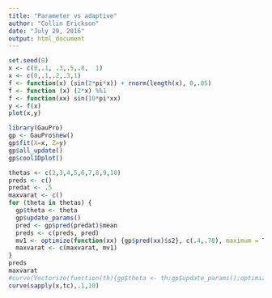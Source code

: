 ```yaml
---
title: "Parameter vs adaptive"
author: "Collin Erickson"
date: "July 29, 2016"
output: html_document
---
```



```r
set.seed(0)
x <- c(0,.1, .3,.5,.8,  1)
x <- c(0,.1,.2,.3,1)
f <- function(x) (sin(2*pi*x)) + rnorm(length(x), 0,.05)
f <- function (x) (2*x) %%1
f <- function(xx) sin(10*pi*xx)
y <- f(x)
plot(x,y)
```

```r
library(GauPro)
gp <- GauPro$new()
gp$fit(X=x, Z=y)
gp$all_update()
gp$cool1Dplot()
```

```r
thetas <- c(2,3,4,5,6,7,8,9,10)
preds <- c()
predat <- .5
maxvarat <- c()
for (theta in thetas) {
  gp$theta <- theta
  gp$update_params()
  pred <- gp$pred(predat)$mean
  preds <- c(preds, pred)
  mv1 <- optimize(function(xx) {gp$pred(xx)$s2}, c(.4,.78), maximum = T)$max
  maxvarat <- c(maxvarat, mv1)
}
preds
maxvarat
#curve(Vectorize(function(th){gp$theta <- th;gp$update_params();optimize(function(xx) {gp$pred(xx)$s2}, c(.4,.78), maximum = T)$max}),.5,30)
curve(sapply(x,tc),.1,10)
```

